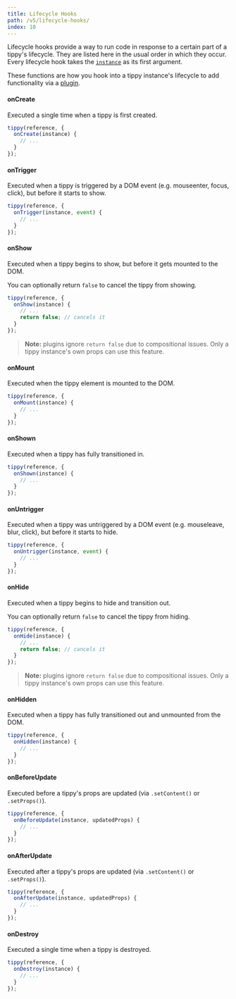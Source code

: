```yaml
---
title: Lifecycle Hooks
path: /v5/lifecycle-hooks/
index: 10
---
```


Lifecycle hooks provide a way to run code in response to a certain part of a
tippy's lifecycle. They are listed here in the usual order in which they occur.
Every lifecycle hook takes the [`instance`](/tippy-instance/) as its first
argument.

These functions are how you hook into a tippy instance's lifecycle to add
functionality via a [plugin](/plugins/).

#### onCreate

Executed a single time when a tippy is first created.

```js
tippy(reference, {
  onCreate(instance) {
    // ...
  }
});
```

#### onTrigger

Executed when a tippy is triggered by a DOM event (e.g. mouseenter, focus,
click), but before it starts to show.

```js
tippy(reference, {
  onTrigger(instance, event) {
    // ...
  }
});
```

#### onShow

Executed when a tippy begins to show, but before it gets mounted to the DOM.

You can optionally return `false` to cancel the tippy from showing.

```js
tippy(reference, {
  onShow(instance) {
    // ...
    return false; // cancels it
  }
});
```

> **Note:** plugins ignore `return false` due to compositional issues. Only a
> tippy instance's own props can use this feature.

#### onMount

Executed when the tippy element is mounted to the DOM.

```js
tippy(reference, {
  onMount(instance) {
    // ...
  }
});
```

#### onShown

Executed when a tippy has fully transitioned in.

```js
tippy(reference, {
  onShown(instance) {
    // ...
  }
});
```

#### onUntrigger

Executed when a tippy was untriggered by a DOM event (e.g. mouseleave, blur,
click), but before it starts to hide.

```js
tippy(reference, {
  onUntrigger(instance, event) {
    // ...
  }
});
```

#### onHide

Executed when a tippy begins to hide and transition out.

You can optionally return `false` to cancel the tippy from hiding.

```js
tippy(reference, {
  onHide(instance) {
    // ...
    return false; // cancels it
  }
});
```

> **Note:** plugins ignore `return false` due to compositional issues. Only a
> tippy instance's own props can use this feature.

#### onHidden

Executed when a tippy has fully transitioned out and unmounted from the DOM.

```js
tippy(reference, {
  onHidden(instance) {
    // ...
  }
});
```

#### onBeforeUpdate

Executed before a tippy's props are updated (via `.setContent()` or
`.setProps()`).

```js
tippy(reference, {
  onBeforeUpdate(instance, updatedProps) {
    // ...
  }
});
```

#### onAfterUpdate

Executed after a tippy's props are updated (via `.setContent()` or
`.setProps()`).

```js
tippy(reference, {
  onAfterUpdate(instance, updatedProps) {
    // ...
  }
});
```

#### onDestroy

Executed a single time when a tippy is destroyed.

```js
tippy(reference, {
  onDestroy(instance) {
    // ...
  }
});
```
